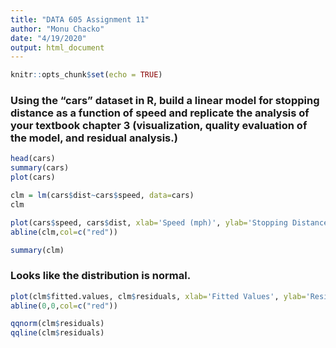 ```yaml
---
title: "DATA 605 Assignment 11"
author: "Monu Chacko"
date: "4/19/2020"
output: html_document
---
```


```r
knitr::opts_chunk$set(echo = TRUE)
```

### Using the “cars” dataset in R, build a linear model for stopping distance as a function of speed and replicate the analysis of your textbook chapter 3 (visualization, quality evaluation of the model, and residual analysis.)

```r
head(cars)
summary(cars)
plot(cars)
```


```r
clm = lm(cars$dist~cars$speed, data=cars)
clm
```


```r
plot(cars$speed, cars$dist, xlab='Speed (mph)', ylab='Stopping Distance (ft)', main='Stopping Distance vs. Speed')
abline(clm,col=c("red"))
```


```r
summary(clm)
```

### Looks like the distribution is normal. 

```r
plot(clm$fitted.values, clm$residuals, xlab='Fitted Values', ylab='Residuals')
abline(0,0,col=c("red"))
```


```r
qqnorm(clm$residuals)
qqline(clm$residuals)
```

